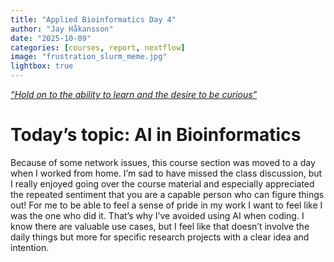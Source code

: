 ```yaml
---
title: "Applied Bioinformatics Day 4"
author: "Jay Håkansson"
date: "2025-10-09"
categories: [courses, report, nextflow]
image: "frustration_slurm_meme.jpg"
lightbox: true
---
```


*["Hold on to the ability to learn and the desire to be curious"](https://amrei-bp.github.io/Applied_Bioinformatics_MedBioInfo_2025/course_AI.html)*

# Today's topic: AI in Bioinformatics

Because of some network issues, this course section was moved to a day when I worked from home. I'm sad to have missed the class discussion, but I really enjoyed going over the course material and especially appreciated the repeated sentiment that you are a capable person who can figure things out! For me to be able to feel a sense of pride in my work I want to feel like I was the one who did it. That's why I've avoided using AI when coding.
I know there are valuable use cases, but I feel like that doesn't involve the daily things but more for specific research projects with a clear idea and intention.